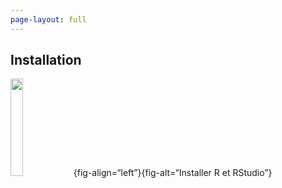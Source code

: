 ---
page-layout: full
---

::: {.callout-note collapse="true" icon="false"}
## Installation

![](img/pexels-marta-branco-1194713.jpg){width="20%"}{fig-align="left"}{fig-alt="Installer R et RStudio"}
:::